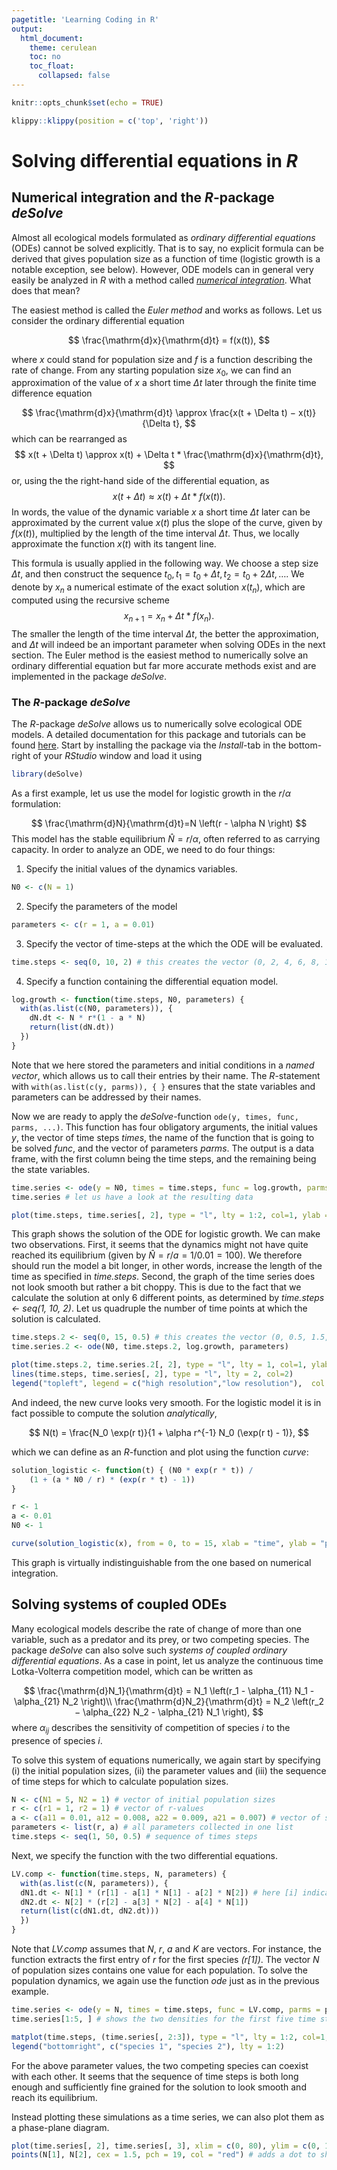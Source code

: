 ```yaml
---
pagetitle: 'Learning Coding in R'
output: 
  html_document:
    theme: cerulean
    toc: no
    toc_float:
      collapsed: false
---
```


```r
knitr::opts_chunk$set(echo = TRUE)
```

```r
klippy::klippy(position = c('top', 'right'))
```

# Solving differential equations in *R* {.tabset}

## Numerical integration and the *R*-package *deSolve*

Almost all ecological models formulated as *ordinary differential equations* (ODEs) cannot be solved explicitly. That is to say, no explicit formula can be derived that gives population size as a function of time (logistic growth is a notable exception, see below). However, ODE models can in general very easily be analyzed in *R* with a method called [*numerical integration*](https://en.wikipedia.org/wiki/Numerical_methods_for_ordinary_differential_equations). What does that mean?

The easiest method is called the *Euler method* and works as follows. Let us consider the ordinary differential equation

$$
\frac{\mathrm{d}x}{\mathrm{d}t} = f(x(t)),
$$

where $x$ could stand for population size and $f$ is a function describing the rate of change. From any starting population size $x_0$, we can find an approximation of the value of $x$ a short time $\Delta t$ later through the finite time difference equation

$$
\frac{\mathrm{d}x}{\mathrm{d}t} \approx \frac{x(t + \Delta t) − x(t)}{\Delta t},
$$
which can be rearranged as
$$
x(t + \Delta t) \approx x(t) + \Delta t * \frac{\mathrm{d}x}{\mathrm{d}t},
$$
or, using the the right-hand side of the differential equation, as
$$
x(t + \Delta t) \approx x(t) + \Delta t * f(x(t)).
$$
In words, the value of the dynamic variable $x$ a short time $\Delta t$ later can be approximated by the current value $x(t)$ plus the slope of the curve, given by $f(x(t))$, multiplied by the length of the time interval $\Delta t$. Thus, we locally approximate the function $x(t)$ with its tangent line. 

This formula is usually applied in the following way. We choose a step size $\Delta t$, and then construct the sequence $t_0,\, t_1 = t_0 + \Delta t,\, t_2 = t_0 + 2\Delta t,\, \ldots$. We denote by $x_n$ a numerical estimate of the exact solution $x(t_n)$, which are computed using the recursive scheme
$$
x_{n+1} = x_n + \Delta t * f(x_n).
$$
The smaller the length of the time interval $\Delta t$, the better the approximation, and $\Delta t$ will indeed be an important parameter when solving ODEs in the next section. The Euler method is the easiest method to numerically solve an ordinary differential equation but far more accurate methods exist and are implemented in the package *deSolve*.

### The *R*-package *deSolve*

The *R*-package *deSolve* allows us to numerically solve ecological ODE models. A detailed documentation for this package and tutorials can be found [here](https://desolve.r-forge.r-project.org/). Start by installing the package via the *Install*-tab in the bottom-right of your *RStudio* window and load it using

```r
library(deSolve)
```

As a first example, let us use the model for logistic growth in the $r/\alpha$ formulation:

$$
\frac{\mathrm{d}N}{\mathrm{d}t}=N \left(r  - \alpha N \right)
$$
This model has the stable equilibrium $\hat N = r/\alpha$, often referred to as carrying capacity. In order to analyze an ODE, we need to do four things:

1) Specify the initial values of the dynamics variables.
 
```r
N0 <- c(N = 1)
```

2) Specify the parameters of the model

```r
parameters <- c(r = 1, a = 0.01)
```

3) Specify the vector of time-steps at the which the ODE will be evaluated.

```r
time.steps <- seq(0, 10, 2) # this creates the vector (0, 2, 4, 6, 8, 10). Thus, here Delta t equals 1.
```

4) Specify a function containing the differential equation model.

```r
log.growth <- function(time.steps, N0, parameters) {
  with(as.list(c(N0, parameters)), {
    dN.dt <- N * r*(1 - a * N)
    return(list(dN.dt))
  })
}
```

Note that we here stored the parameters and initial conditions in a *named vector*, which allows us to call their entries by their name. The *R*-statement with ```with(as.list(c(y, parms)), { }``` ensures that the state variables and parameters can be addressed by their names.

Now we are ready to apply the *deSolve*-function ```ode(y, times, func, parms, ...)```. This function has four obligatory arguments, the initial values *y*, the vector of time steps *times*, the name of the function that is going to be solved *func*, and the vector of parameters *parms*. The output is a data frame, with the first column being the time steps, and the remaining being the state variables.

```r
time.series <- ode(y = N0, times = time.steps, func = log.growth, parms = parameters)
time.series # let us have a look at the resulting data
```

```r
plot(time.steps, time.series[, 2], type = "l", lty = 1:2, col=1, ylab = "Population Density N", xlab="Time")
```

This graph shows the solution of the ODE for logistic growth. We can make two observations. First, it seems that the dynamics might not have quite reached its equilibrium (given by $\hat N = r/a = 1/0.01 = 100$). We therefore should run the model a bit longer, in other words, increase the length of the time as specified in *time.steps*. Second, the graph of the time series does not look smooth but rather a bit choppy. This is due to the fact that we calculate the solution at only 6 different points, as determined by *time.steps <- seq(1, 10, 2)*. Let us quadruple the number of time points at which the solution is calculated.

```r
time.steps.2 <- seq(0, 15, 0.5) # this creates the vector (0, 0.5, 1.5, 2, 2.5, ..., 15). Thus, here Delta t equals 0.5.
time.series.2 <- ode(N0, time.steps.2, log.growth, parameters)

plot(time.steps.2, time.series.2[, 2], type = "l", lty = 1, col=1, ylab = "Population Density N", xlab="Time") 
lines(time.steps, time.series[, 2], type = "l", lty = 2, col=2)
legend("topleft", legend = c("high resolution","low resolution"),  col =c(1, 2), lty = c(1, 2))
```

And indeed, the new curve looks very smooth. For the logistic model it is in fact possible to compute the solution *analytically*, 

$$
N(t) = \frac{N_0 \exp(r t)}{1 + \alpha r^{-1} N_0 (\exp(r t) - 1)},
$$

which we can define as an *R*-function and plot using the function *curve*:

```r
solution_logistic <- function(t) { (N0 * exp(r * t)) /
    (1 + (a * N0 / r) * (exp(r * t) - 1))
}

r <- 1
a <- 0.01
N0 <- 1

curve(solution_logistic(x), from = 0, to = 15, xlab = "time", ylab = "population size N")
```

This graph is virtually indistinguishable from the one based on numerical integration.

## Solving systems of coupled ODEs

Many ecological models describe the rate of change of more than one variable, such as a predator and its prey, or two competing species. The package *deSolve* can also solve such *systems of coupled ordinary differential equations*. As a case in point, let us analyze the continuous time Lotka-Volterra competition model, which can be written as

$$
\frac{\mathrm{d}N_1}{\mathrm{d}t} = N_1 \left(r_1 - \alpha_{11} N_1 - \alpha_{21} N_2 \right)\\
\frac{\mathrm{d}N_2}{\mathrm{d}t} = N_2 \left(r_2 − \alpha_{22} N_2 - \alpha_{21} N_1 \right),
$$
where $\alpha_{ij}$ describes the sensitivity of competition of species $i$ to the presence of species $i$.

To solve this system of equations numerically, we again start by specifying (i) the initial population sizes, (ii) the parameter values and (iii) the sequence of time steps for which to calculate population sizes.

```r
N <- c(N1 = 5, N2 = 1) # vector of initial population sizes
r <- c(r1 = 1, r2 = 1) # vector of r-values
a <- c(a11 = 0.01, a12 = 0.008, a22 = 0.009, a21 = 0.007) # vector of sensitivities
parameters <- list(r, a) # all parameters collected in one list
time.steps <- seq(1, 50, 0.5) # sequence of times steps
```

Next, we specify the function with the two differential equations.

```r
LV.comp <- function(time.steps, N, parameters) {
  with(as.list(c(N, parameters)), {
  dN1.dt <- N[1] * (r[1] - a[1] * N[1] - a[2] * N[2]) # here [i] indicates the ith position in the corresponding vector
  dN2.dt <- N[2] * (r[2] - a[3] * N[2] - a[4] * N[1])
  return(list(c(dN1.dt, dN2.dt)))
  })
}  
```

Note that *LV.comp* assumes that *N*, *r*, *a* and *K* are vectors. For instance, the function extracts the first entry of *r* for the first species *(r[1])*. The vector *N* of population sizes contains one value for each population. To solve the population dynamics, we again use the function *ode* just as in the previous example.

```r
time.series <- ode(y = N, times = time.steps, func = LV.comp, parms = parameters)
time.series[1:5, ] # shows the two densities for the first five time steps
```

```r
matplot(time.steps, (time.series[, 2:3]), type = "l", lty = 1:2, col=1, ylab = "Population Density N", xlab="Time")
legend("bottomright", c("species 1", "species 2"), lty = 1:2)
```

For the above parameter values, the two competing species can coexist with each other. It seems that the sequence of time steps is both long enough and sufficiently fine grained for the solution to look smooth and reach its equilibrium.

Instead plotting these simulations as a time series, we can also plot them as a phase-plane diagram.

```r
plot(time.series[, 2], time.series[, 3], xlim = c(0, 80), ylim = c(0, 100), type = "l",  lty = 1, xlab = "species 1", ylab = "species 2")
points(N[1], N[2], cex = 1.5, pch = 19, col = "red") # adds a dot to show the starting densities
```

<!---
STUFF TO ADD IN THE FUTURE
The ```ode()``` function uses a superb ODE solver, ```lsoda```, which is a very powerful, well tested tool, superior to many other such solvers. One of the other solvers in the ```deSolve```-package, ```lsodar```, will also return roots (or equilibria), for a system of ODEs, if they exist. Here we find the roots (i.e. the solutions, or equilibria) for a two species competition model.

To use ```lsodar``` to find equilibria, we need to specify a root finding function whose inputs are are the sme of the ODE function, and which returns a scalar (a single number) that determines whether the rate of change (dy/dx) is sufficiently close to zero that we can say that the system has stopped changed, that is, has reached a steady state or equilibrium. Here we sum the absolute rates of change of each species, and then subtract 10−10; if that difference is zero, we decide that, for all pratcial purposes, the system has stopped changing.

#```{r}
#rootfun <- function(t, y, p) {
#  dstate <- unlist(LV_time_series(t, y, p))
#  return(sum(abs(dstate)) - 1e-10)
#}
#```

Note that ```unlist``` changes the ```list``` returned by EV into a simple vector, which can then be summed.

Next we specify parameters, and time. Here all we want is the root, so we specify that we want the value of y after a really long time (t = 1010). The ```lsodar``` function will stop sooner than that, and return the equilibrium it finds, and the time step at which it occurred.

#```{r}
#p <- c(b = 0.5, a = 0.02, e = 0.1, s = 0.2)
#t <- c(0, 1e+10)
#```

Now we run the function.

#```{r}
#out <- ode(y = c(45, 200), t, LV_time_series, parms = p, rootfun = #rootfun, method = "lsodar")
#out[, ]
#```

Here we see that the steady state population sizes are V = 100 and E = 12.5, and that given our starting point, this steady state was achieved at t = 500.8. Other information is available; see ?lsodar after loading the deSolve package.
--->
